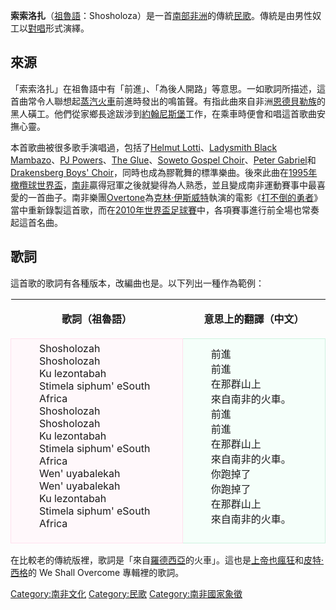 {{noteTA
|T=zh-hans:索索洛扎;zh-hk:索索洛扎;zh-tw:索索洛扎;
|G1=song
|1=zh-hans:索索洛扎;zh-hk:索索洛扎;zh-tw:索索洛扎;
|2=zh-hans:无名客三部曲;zh-hk:獨行俠三部曲;zh-tw:鏢客三部曲;
|9=zh-hans:伊斯特伍德;zh-hk:伊士活;zh-tw:伊斯威特;
|10=zh-hans:黄金三镖客;zh-hant:黃昏三鏢客;zh-tw:黃昏三鑣客;zh-hk:獨行俠決鬥地獄門;zh-mo:獨行俠決鬥地獄門;
|11=zh-hans:荒野大镖客;zh-hant:荒野大鏢客;zh-tw:荒野大鑣客;zh-hk:獨行俠連環奪命槍;zh-mo:獨行俠連環奪命槍;
|12=zh-hans:黄昏双镖客;zh-hant:黃昏雙鏢客;zh-tw:黃昏雙鑣客;zh-hk:獨行俠江湖伏霸;zh-mo:獨行俠江湖伏霸;
|13=zh-hans:阿诺·施瓦辛格;zh-hk:阿諾·舒華辛力加;zh-tw:阿諾·史瓦辛格;
}}

'''索索洛扎'''（[[祖魯語|祖魯語]]：Shosholoza）是一首[[南部非洲|南部非洲]]的傳統[[民歌|民歌]]。傳統是由男性奴工以[[對唱|對唱]]形式演繹。

==來源==
「索索洛扎」在祖魯語中有「前進」、「為後人開路」等意思。一如歌詞所描述，這首曲常令人聯想起[[蒸汽火車|蒸汽火車]]前進時發出的鳴笛聲。有指此曲來自非洲[[恩德貝勒族|恩德貝勒族]]的黑人磺工。他們從家鄉長途跋涉到[[約翰尼斯堡|約翰尼斯堡]]工作，在乘車時便會和唱這首歌曲安撫心靈。

本首歌曲被很多歌手演唱過，包括了[[Helmut_Lotti|Helmut Lotti]]、[[Ladysmith_Black_Mambazo|Ladysmith Black Mambazo]]、[[PJ_Powers|PJ Powers]]、[[The_Glue|The Glue]]、[[Soweto_Gospel_Choir|Soweto Gospel Choir]]、[[Peter_Gabriel|Peter Gabriel]]和[[Drakensberg_Boys'_Choir|Drakensberg Boys' Choir]]，同時也成為膠靴舞的標準樂曲。後來此曲在[[1995年橄欖球世界盃|1995年橄欖球世界盃]]，[[南非|南非]]贏得冠軍之後就變得為人熟悉，並且變成南非運動賽事中最喜愛的一首曲子。南非樂團[[Overtone|Overtone]]為[[克林·伊斯威特|克林·伊斯威特]]執演的電影《[[打不倒的勇者|打不倒的勇者]]》當中重新錄製這首歌，而在[[2010年世界盃足球賽|2010年世界盃足球賽]]中，各項賽事進行前全場也常奏起這首名曲。

==歌詞==
這首歌的歌詞有各種版本，改編曲也是。以下列出一種作為範例：

{| align=center cellspacing=5 width=100% style="font-size:100%;"
|align=center style="width:36em"| ''' 歌詞（祖魯語）'''
|align=center style="width:36em"| '''意思上的翻譯（中文）'''
|--
|align=left valign=top style="border:1px solid #FFE0EE; background-color:#FFF8FB; padding:5px"|
:Shosholozah
:Shosholozah
:Ku lezontabah
:Stimela siphum' eSouth Africa 
:Shosholozah
:Shosholozah
:Ku lezontabah
:Stimela siphum' eSouth Africa 
:Wen' uyabalekah
:Wen' uyabalekah
:Ku lezontabah
:Stimela siphum' eSouth Africa

|align=left valign=top style="border:1px solid #CEF2E0; background-color:#F5FFFA; padding:5px"|
:前進
:前進
:在那群山上
:來自南非的火車。
:前進
:前進
:在那群山上
:來自南非的火車。
:你跑掉了
:你跑掉了
:在那群山上
:來自南非的火車。
|}

在比較老的傳統版裡，歌詞是「來自[[羅德西亞|羅德西亞]]的火車」。這也是[[上帝也瘋狂_(1980年電影)|上帝也瘋狂]]和[[皮特·西格|皮特·西格]]的 We Shall Overcome 專輯裡的歌詞。

[[Category:南非文化|Category:南非文化]]
[[Category:民歌|Category:民歌]]
[[Category:南非國家象徵|Category:南非國家象徵]]